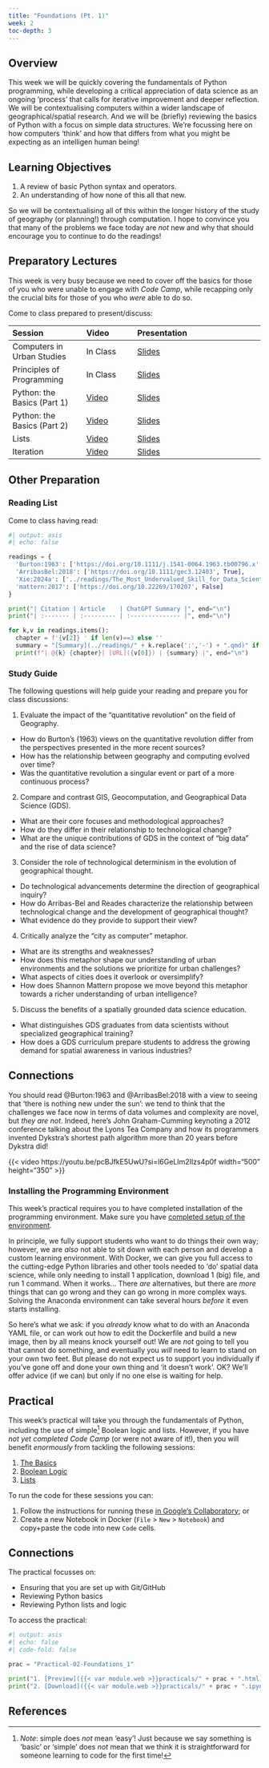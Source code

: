```yaml
---
title: "Foundations (Pt. 1)"
week: 2
toc-depth: 3
---
```


## Overview

This week we will be quickly covering the fundamentals of Python programming, while developing a critical appreciation of data science as an ongoing 'process' that calls for iterative improvement and deeper reflection. We will be contextualising computers within a wider landscape of geographical/spatial research. And we will be (briefly) reviewing the basics of Python with a focus on simple data structures. We're focussing here on how computers 'think' and how that differs from what you might be expecting as an intelligen human being! 

::: {.callout-important}
## Learning Objectives

1. A review of basic Python syntax and operators.
2. An understanding of how none of this all that new.

::: 

So we will be contextualising all of this within the longer history of the study of geography (or planning!) through computation. I hope to convince you that many of the problems we face today are _not_ new and why that should encourage you to continue to do the readings!

## Preparatory Lectures

This week is very busy because we need to cover off the basics for those of you who were unable to engage with *Code Camp*, while recapping only the crucial bits for those of you who *were* able to do so.

Come to class prepared to present/discuss:

| Session | Video | Presentation | 
| :------ | :---- | :----------- | 
| Computers in Urban Studies | In Class | [Slides](../lectures/{{< meta week >}}.1-Computers_in_Planning_and_Geography.qmd) | 
| Principles of Programming | In Class | [Slides](../lectures/{{< meta week >}}.2-Principles_of_Programming.qmd) | 
| Python: the Basics (Part 1) | [Video]({{< var vids.basics1 >}}) | [Slides](../lectures/{{< meta week >}}.3-Python_the_Basics-1.qmd) | 
| Python: the Basics (Part 2) | [Video]({{< var vids.basics2 >}}) | [Slides](../lectures/{{< meta week >}}.4-Python_the_Basics-2.qmd) | 
| Lists | [Video]({{< var vids.lists >}})  | [Slides](../lectures/{{< meta week >}}.5-Lists.qmd) | 
| Iteration| [Video]({{< var vids.iteration >}}) | [Slides](../lectures/{{< meta week >}}.6-Iteration.qmd) | 

## Other Preparation

### Reading List

Come to class having read:

```python
#| output: asis
#| echo: false

readings = {
  'Burton:1963': ['https://doi.org/10.1111/j.1541-0064.1963.tb00796.x', True], 
  'ArribasBel:2018': ['https://doi.org/10.1111/gec3.12403', True],
  'Xie:2024a': ['../readings/The_Most_Undervalued_Skill_for_Data_Scientists-Tessa_Xie.pdf', False],
  'mattern:2017': ['https://doi.org/10.22269/170207', False]
}

print("| Citation | Article    | ChatGPT Summary |", end="\n")
print("| :------- | :--------- | :-------------- |", end="\n")

for k,v in readings.items():
  chapter = f'{v[2]} ' if len(v)==3 else ''
  summary = "[Summary](../readings/" + k.replace(':','-') + ".qmd)" if v[1] else "N/A"
  print(f"| @{k} {chapter}| [URL]({v[0]}) | {summary} |", end="\n")

```

### Study Guide

The following questions will help guide your reading and prepare you for class discussions: 

1. Evaluate the impact of the "quantitative revolution" on the field of Geography.
  - How do Burton's (1963) views on the quantitative revolution differ from the perspectives presented in the more recent sources?
  - How has the relationship between geography and computing evolved over time?
  - Was the quantitative revolution a singular event or part of a more continuous process?
2. Compare and contrast GIS, Geocomputation, and Geographical Data Science (GDS).
  - What are their core focuses and methodological approaches?
  - How do they differ in their relationship to technological change?
  - What are the unique contributions of GDS in the context of "big data" and the rise of data science?
3. Consider the role of technological determinism in the evolution of geographical thought.
  - Do technological advancements determine the direction of geographical inquiry?
  - How do Arribas-Bel and Reades characterize the relationship between technological change and the development of geographical thought?
  - What evidence do they provide to support their view?
4. Critically analyze the "city as computer" metaphor.
  - What are its strengths and weaknesses?
  - How does this metaphor shape our understanding of urban environments and the solutions we prioritize for urban challenges?
  - What aspects of cities does it overlook or oversimplify?
  - How does Shannon Mattern propose we move beyond this metaphor towards a richer understanding of urban intelligence?
5. Discuss the benefits of a spatially grounded data science education.
  - What distinguishes GDS graduates from data scientists without specialized geographical training?
  - How does a GDS curriculum prepare students to address the growing demand for spatial awareness in various industries?

::: {.callout-tip}

## Connections

You should read @Burton:1963 and @ArribasBel:2018 with a view to seeing that 'there is nothing new under the sun': we tend to think that the challenges we face now in terms of data volumes and complexity are novel, but *they are not*. Indeed, here's John Graham-Cumming keynoting a 2012 conference talking about the Lyons Tea Company and how its programmers invented Dykstra's shortest path algorithm more than 20 years before Dykstra did!

:::

{{< video https://youtu.be/pcBJfkE5UwU?si=l6GeLIm2Ilzs4p0f width="500" height="350" >}}

### Installing the Programming Environment

:::{.callout-warning}
This week's practical requires you to have completed installation of the programming environment. Make sure you have [completed setup of the environment](https://jreades.github.io/sds_env/setup/env.html).
:::

In principle, we fully support students who want to do things their own way; however, we are *also* not able to sit down with each person and develop a custom learning environment. With Docker, we can give you full access to the cutting-edge Python libraries and other tools needed to 'do' spatial data science, while only needing to install 1 application, download 1 (big) file, and run 1 command. When it works... There *are* alternatives, but there are *more* things that can go wrong and they can go wrong in more complex ways. Solving the Anaconda environment can take several hours _before_ it even starts installing. 

So here's what we ask: if you *already* know what to do with an Anaconda YAML file, or can work out how to edit the Dockerfile and build a new image, then by all means knock yourself out! We are _not_ going to tell you that cannot do something, and eventually you _will_ need to learn to stand on your own two feet. But please do not expect us to support you individually if you've gone off and done your own thing and 'it doesn't work'. OK? We'll offer advice (if we can) but only if no one else is waiting for help.

## Practical

This week's practical will take you through the fundamentals of Python, including the use of simple^[*Note*: simple does *not* mean 'easy'! Just because we say something is 'basic' or 'simple' does *not* mean that we think it is straightforward for someone learning to code for the first time!] Boolean logic and lists. However, if you have *not yet completed Code Camp* (or were not aware of it!), then you will benefit *enormously* from tackling the following sessions:

1. [The Basics](https://jreades.github.io/code-camp/lessons/The_Basics.html)
2. [Boolean Logic](https://jreades.github.io/code-camp/lessons/Boolean_Logic.html)
3. [Lists](https://jreades.github.io/code-camp/lessons/Lists.html)

To run the code for these sessions you can:

1. Follow the instructions for running these [in Google's Collaboratory](https://jreades.github.io/sds_env/req/code_camp.html); or 
2. Create a new Notebook in Docker (`File` > `New` > `Notebook`) and copy+paste the code into new `Code` cells.

::: {.callout-tip}
## Connections

The practical focusses on:

- Ensuring that you are set up with Git/GitHub
- Reviewing Python basics
- Reviewing Python lists and logic
:::

To access the practical:

```python
#| output: asis
#| echo: false
#| code-fold: false

prac = "Practical-02-Foundations_1"

print("1. [Preview]({{< var module.web >}}practicals/" + prac + ".html)")
print("2. [Download]({{< var module.web >}}practicals/" + prac + ".ipynb)")

```

## References
